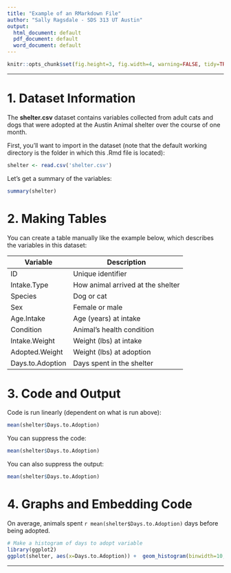 ```yaml
---
title: "Example of an RMarkdown File"
author: "Sally Ragsdale - SDS 313 UT Austin"
output:
  html_document: default
  pdf_document: default
  word_document: default
---
```


```r
knitr::opts_chunk$set(fig.height=3, fig.width=4, warning=FALSE, tidy=TRUE, tidy.opts=list(width.cutoff=60))
```

***

# **1. Dataset Information**

The __shelter.csv__ dataset contains variables collected from adult cats and dogs that were adopted at the Austin Animal shelter over the course of one month.

First, you'll want to import in the dataset (note that the default working directory is the folder in which this .Rmd file is located):

```r
shelter <- read.csv('shelter.csv')
```

Let's get a summary of the variables:

```r
summary(shelter)
```

# **2. Making Tables**

You can create a table manually like the example below, which describes the variables in this dataset:

 Variable | Description
--------|------------------------------------------------------
ID | Unique identifier
Intake.Type | How animal arrived at the shelter
Species | Dog or cat
Sex | Female or male
Age.Intake | Age (years) at intake
Condition | Animal's health condition 
Intake.Weight | Weight (lbs) at intake
Adopted.Weight | Weight (lbs) at adoption
Days.to.Adoption | Days spent in the shelter



# **3. Code and Output**

Code is run linearly (dependent on what is run above):

```r
mean(shelter$Days.to.Adoption)
```

You can suppress the code:

```r
mean(shelter$Days.to.Adoption)
```

You can also suppress the output:

```r
mean(shelter$Days.to.Adoption)
```


# **4. Graphs and Embedding Code**

On average, animals spent `r mean(shelter$Days.to.Adoption)` days before being adopted.

```r
# Make a histogram of days to adopt variable
library(ggplot2)
ggplot(shelter, aes(x=Days.to.Adoption)) +  geom_histogram(binwidth=10, col='black', fill='maroon') + xlab('Number of Days to Adoption') + ggtitle('Distribution of Days to Adoption') + theme_classic()
```

---------